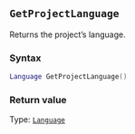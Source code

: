 ::: {.minipage data-latex="{\textwidth}"}
## `GetProjectLanguage`

Returns the project's language.

### Syntax {-}

``` .lua
Language GetProjectLanguage()
```

### Return value {-}

Type: [`Language`](#language)
:::
